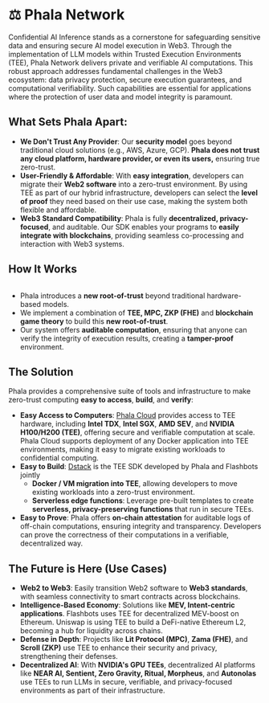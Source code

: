 # ⚖️ Phala Network

Confidential AI Inference stands as a cornerstone for safeguarding sensitive data and ensuring secure AI model execution in Web3. Through the implementation of LLM models within Trusted Execution Environments (TEE), Phala Network delivers private and verifiable AI computations. This robust approach addresses fundamental challenges in the Web3 ecosystem: data privacy protection, secure execution guarantees, and computational verifiability. Such capabilities are essential for applications where the protection of user data and model integrity is paramount.

## **What Sets Phala Apart:**

* **We Don't Trust Any Provider**: Our **security model** goes beyond traditional cloud solutions (e.g., AWS, Azure, GCP). **Phala does not trust any cloud platform, hardware provider, or even its users,** ensuring true zero-trust.
* **User-Friendly & Affordable**: With **easy integration**, developers can migrate their **Web2 software** into a zero-trust environment. By using TEE as part of our hybrid infrastructure, developers can select the **level of proof** they need based on their use case, making the system both flexible and affordable.
* **Web3 Standard Compatibility**: Phala is fully **decentralized, privacy-focused**, and auditable. Our SDK enables your programs to **easily integrate with blockchains**, providing seamless co-processing and interaction with Web3 systems.

## **How It Works**

<Frame>
    <img src="/images/image (6) (1) (1).png" alt="" />
</Frame>

* Phala introduces a **new root-of-trust** beyond traditional hardware-based models.
* We implement a combination of **TEE, MPC, ZKP (FHE)** and **blockchain game theory** to build this **new root-of-trust**.
* Our system offers **auditable computation**, ensuring that anyone can verify the integrity of execution results, creating a **tamper-proof** environment.

## **The Solution**

Phala provides a comprehensive suite of tools and infrastructure to make zero-trust computing **easy to access**, **build**, and **verify**:

* **Easy Access to Computers**: [Phala Cloud](https://cloud.phala.network/register?invite=PHALAWIKI) provides access to TEE hardware, including **Intel TDX**, **Intel SGX**, **AMD SEV**, and **NVIDIA H100/H200 (TEE)**, offering secure and verifiable computation at scale. Phala Cloud supports deployment of any Docker application into TEE environments, making it easy to migrate existing workloads to confidential computing.
* **Easy to Build**: [Dstack](/dstack/overview) is the TEE SDK developed by Phala and Flashbots jointly
  * **Docker / VM migration into TEE**, allowing developers to move existing workloads into a zero-trust environment.
  * **Serverless edge functions**: Leverage pre-built templates to create **serverless, privacy-preserving functions** that run in secure TEEs.
* **Easy to Prove**: Phala offers **on-chain attestation** for auditable logs of off-chain computations, ensuring integrity and transparency. Developers can prove the correctness of their computations in a verifiable, decentralized way.

## **The Future is Here (Use Cases)**

* **Web2 to Web3**: Easily transition Web2 software to **Web3 standards**, with seamless connectivity to smart contracts across blockchains.
* **Intelligence-Based Economy**: Solutions like **MEV, Intent-centric applications**. Flashbots uses TEE for decentralized MEV-boost on Ethereum. Uniswap is using TEE to build a DeFi-native Ethereum L2, becoming a hub for liquidity across chains.
* **Defense in Depth**: Projects like **Lit Protocol (MPC)**, **Zama (FHE)**, and **Scroll (ZKP)** use TEE to enhance their security and privacy, strengthening their defenses.
* **Decentralized AI**: With **NVIDIA's GPU TEEs**, decentralized AI platforms like **NEAR AI, Sentient, Zero Gravity, Ritual, Morpheus**, and **Autonolas** use TEEs to run LLMs in secure, verifiable, and privacy-focused environments as part of their infrastructure.
